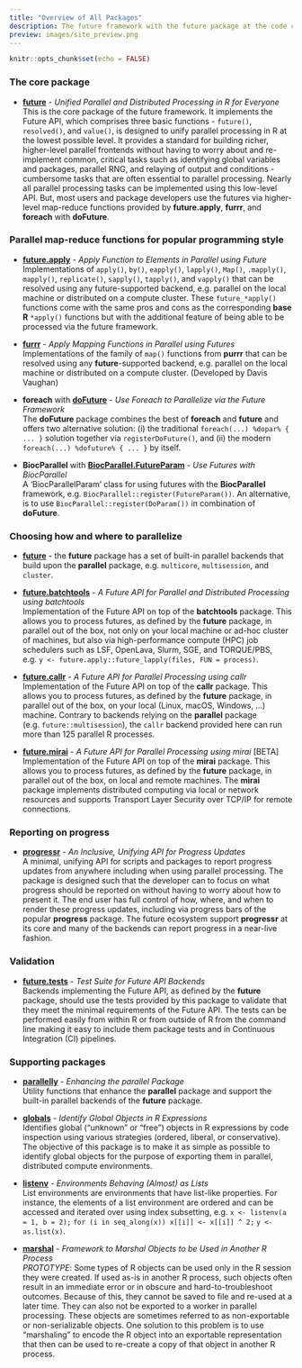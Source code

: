 ```yaml
---
title: "Overview of All Packages"
description: The future framework with the future package at the code comprises many packages - use the ones that suits your needs
preview: images/site_preview.png
---
```


```r
knitr::opts_chunk$set(echo = FALSE)
```

### The core package

* **[future]** - _Unified Parallel and Distributed Processing in R for Everyone_<br>
This is the core package of the future framework.  It implements the Future API, which comprises three basic functions - `future()`, `resolved()`, and `value()`, is designed to unify parallel processing in R at the lowest possible level. It provides a standard for building richer, higher-level parallel frontends without having to worry about and re-implement common, critical tasks such as identifying global variables and packages, parallel RNG, and relaying of output and conditions - cumbersome tasks that are often essential to parallel processing.
Nearly all parallel processing tasks can be implemented using this low-level API. But, most users and package developers use the futures via higher-level map-reduce functions provided by **future.apply**, **furrr**, and **foreach** with **doFuture**.


### Parallel map-reduce functions for popular programming style

* **[future.apply]** - _Apply Function to Elements in Parallel using Future_<br>
Implementations of `apply()`, `by()`, `eapply()`, `lapply()`, `Map()`, `.mapply()`, `mapply()`, `replicate()`, `sapply()`, `tapply()`, and `vapply()` that can be resolved using any future-supported backend, e.g. parallel on the local machine or distributed on a compute cluster. These `future_*apply()` functions come with the same pros and cons as the corresponding **base R** `*apply()` functions but with the additional feature of being able to be processed via the future framework.

* **[furrr]** - _Apply Mapping Functions in Parallel using Futures_<br>
Implementations of the family of `map()` functions from **purrr** that can be resolved using any **future**-supported backend, e.g. parallel on the local machine or distributed on a compute cluster. (Developed by Davis Vaughan)

* **foreach** with **[doFuture]** - _Use Foreach to Parallelize via the Future Framework_<br>
The **doFuture** package combines the best of **foreach** and **future** and offers two alternative solution: (i) the traditional `foreach(...) %dopar% { ... }` solution together via `registerDoFuture()`, and (ii) the modern `foreach(...) %dofuture% { ... }` by itself.

* **BiocParallel** with **[BiocParallel.FutureParam]** - _Use Futures with BiocParallel_<br>
A 'BiocParallelParam' class for using futures with the **BiocParallel** framework, e.g. `BiocParallel::register(FutureParam())`.   An alternative, is to use `BiocParallel::register(DoParam())` in combination of **doFuture**.


### Choosing how and where to parallelize

* **[future]** - the **future** package has a set of built-in parallel backends that build upon the **parallel** package, e.g. `multicore`, `multisession`, and `cluster`.

* **[future.batchtools]** - _A Future API for Parallel and Distributed Processing using batchtools_<br>
Implementation of the Future API on top of the **batchtools** package. This allows you to process futures, as defined by the **future** package, in parallel out of the box, not only on your local machine or ad-hoc cluster of machines, but also via high-performance compute (HPC) job schedulers such as LSF, OpenLava, Slurm, SGE, and TORQUE/PBS, e.g. `y <- future.apply::future_lapply(files, FUN = process)`.

* **[future.callr]** - _A Future API for Parallel Processing using callr_<br>
Implementation of the Future API on top of the **callr** package. This allows you to process futures, as defined by the **future** package, in parallel out of the box, on your local (Linux, macOS, Windows, ...) machine. Contrary to backends relying on the **parallel** package (e.g. `future::multisession`), the `callr` backend provided here can run more than 125 parallel R processes.

* **[future.mirai]** - _A Future API for Parallel Processing using mirai_ [BETA]<br>
Implementation of the Future API on top of the **mirai** package. This allows you to process futures, as defined by the **future** package, in parallel out of the box, on local and remote machines. The **mirai** package implements distributed computing via local or network resources and supports Transport Layer Security over TCP/IP for remote connections.


### Reporting on progress

* **[progressr]** - _An Inclusive, Unifying API for Progress Updates_<br>A
 minimal, unifying API for scripts and packages to report progress updates from anywhere including when using parallel processing. The package is designed such that the developer can to focus on what progress should be reported on without having to worry about how to present it. The end user has full control of how, where, and when to render these progress updates, including via progress bars of the popular **progress** package.
The future ecosystem support **progressr** at its core and many of the backends can report progress in a near-live fashion.

### Validation

* **[future.tests]** - _Test Suite for Future API Backends_<br>
Backends implementing the Future API, as defined by the **future** package, should use the tests provided by this package to validate that they meet the minimal requirements of the Future API. The tests can be performed easily from within R or from outside of R from the command line making it easy to include them package tests and in Continuous Integration (CI) pipelines.


### Supporting packages

* **[parallelly]** - _Enhancing the parallel Package_<br>
Utility functions that enhance the **parallel** package and support the built-in parallel backends of the **future** package.

* **[globals]** - _Identify Global Objects in R Expressions_<br>
Identifies global ("unknown" or "free") objects in R expressions by code inspection using various strategies (ordered, liberal, or conservative). The objective of this package is to make it as simple as possible to identify global objects for the purpose of exporting them in parallel, distributed compute environments.

* **[listenv]** - _Environments Behaving (Almost) as Lists_<br>
List environments are environments that have list-like properties. For instance, the elements of a list environment are ordered and can be accessed and iterated over using index subsetting, e.g. `x <- listenv(a = 1, b = 2);` `for (i in seq_along(x)) x[[i]] <- x[[i]] ^ 2;` `y <- as.list(x)`.

* **[marshal]** - _Framework to Marshal Objects to be Used in Another R Process_<br>
_PROTOTYPE_: Some types of R objects can be used only in the R session they were created. If used as-is in another R process, such objects often result in an immediate error or in obscure and hard-to-troubleshoot outcomes. Because of this, they cannot be saved to file and re-used at a later time. They can also not be exported to a worker in parallel processing. These objects are sometimes referred to as non-exportable or non-serializable objects. One solution to this problem is to use “marshaling” to encode the R object into an exportable representation that then can be used to re-create a copy of that object in another R process.




[future]: https://future.futureverse.org
[future.apply]: https://future.apply.futureverse.org
[furrr]: https://furrr.futureverse.org/
[doFuture]: https://doFuture.futureverse.org
[BiocParallel.FutureParam]: https://BiocParallel.FutureParam.futureverse.org
[future]: https://future.futureverse.org
[future.batchtools]: https://future.batchtools.futureverse.org
[future.callr]: https://future.callr.futureverse.org
[future.mirai]: https://future.mirai.futureverse.org
[progressr]: https://progressr.futureverse.org
[future.tests]: https://future.tests.futureverse.org
[parallelly]: https://parallelly.futureverse.org
[marshal]: https://marshal.futureverse.org
[globals]: https://globals.futureverse.org
[listenv]: https://listenv.futureverse.org
